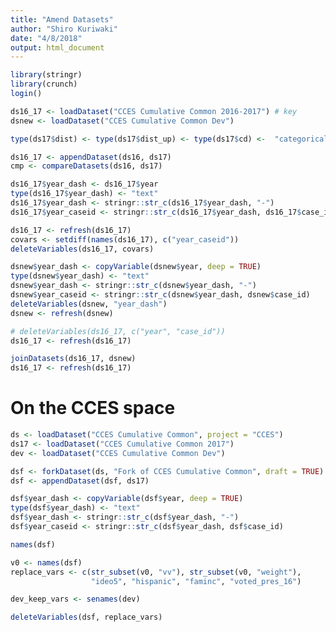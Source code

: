 ```yaml
---
title: "Amend Datasets"
author: "Shiro Kuriwaki"
date: "4/8/2018"
output: html_document
---
```



```r
library(stringr)
library(crunch)
login()
```


```r
ds16_17 <- loadDataset("CCES Cumulative Common 2016-2017") # key
dsnew <- loadDataset("CCES Cumulative Common Dev")
```


```r
type(ds17$dist) <- type(ds17$dist_up) <- type(ds17$cd) <-  "categorical"

ds16_17 <- appendDataset(ds16, ds17)
cmp <- compareDatasets(ds16, ds17)
```


```r
ds16_17$year_dash <- ds16_17$year
type(ds16_17$year_dash) <- "text"
ds16_17$year_dash <- stringr::str_c(ds16_17$year_dash, "-")
ds16_17$year_caseid <- stringr::str_c(ds16_17$year_dash, ds16_17$case_id)
```


```r
ds16_17 <- refresh(ds16_17)
covars <- setdiff(names(ds16_17), c("year_caseid"))
deleteVariables(ds16_17, covars)
```

```r
dsnew$year_dash <- copyVariable(dsnew$year, deep = TRUE)
type(dsnew$year_dash) <- "text"
dsnew$year_dash <- stringr::str_c(dsnew$year_dash, "-")
dsnew$year_caseid <- stringr::str_c(dsnew$year_dash, dsnew$case_id)
deleteVariables(dsnew, "year_dash")
dsnew <- refresh(dsnew)
```

```r
# deleteVariables(ds16_17, c("year", "case_id"))
ds16_17 <- refresh(ds16_17)
```


```r
joinDatasets(ds16_17, dsnew)
ds16_17 <- refresh(ds16_17)
```



# On the CCES space
```r
ds <- loadDataset("CCES Cumulative Common", project = "CCES")
ds17 <- loadDataset("CCES Cumulative Common 2017")
dev <- loadDataset("CCES Cumulative Common Dev")
```

```r
dsf <- forkDataset(ds, "Fork of CCES Cumulative Common", draft = TRUE)
dsf <- appendDataset(dsf, ds17)
```


```r
dsf$year_dash <- copyVariable(dsf$year, deep = TRUE)
type(dsf$year_dash) <- "text"
dsf$year_dash <- stringr::str_c(dsf$year_dash, "-")
dsf$year_caseid <- stringr::str_c(dsf$year_dash, dsf$case_id)
```


```r
names(dsf)
```


```r
v0 <- names(dsf)
replace_vars <- c(str_subset(v0, "vv"), str_subset(v0, "weight"),
                  "ideo5", "hispanic", "faminc", "voted_pres_16")

dev_keep_vars <- senames(dev)
```


```r
deleteVariables(dsf, replace_vars)

```




